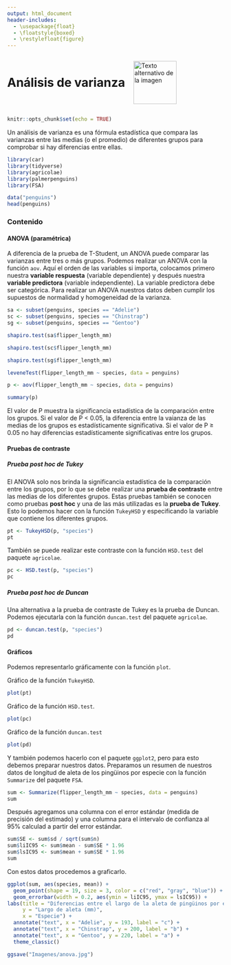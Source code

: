 ```yaml
---
output: html_document
header-includes:
  - \usepackage{float}
  - \floatstyle{boxed}
  - \restylefloat{figure}
---
```


<div style="display:flex; align-items:center;">
  <h1 style="margin:0;">Análisis de varianza</h1>
  <img src="Imagenes/HNBI_LOGO1.jpeg" alt="Texto alternativo de la imagen" style="width:100px; margin-left:20px;">
</div>

```r
knitr::opts_chunk$set(echo = TRUE)
```

Un análisis de varianza es una fórmula estadística que compara las varianzas entre las medias (o el promedio) de diferentes grupos para comprobar si hay diferencias entre ellas.

```r
library(car)
library(tidyverse)
library(agricolae)
library(palmerpenguins)
library(FSA)
```

```r
data("penguins")
head(penguins)
```

### Contenido{.tabset .tabset-pills}

#### ANOVA (paramétrica)

A diferencia de la prueba de T-Student, un ANOVA puede comparar las varianzas entre tres o más grupos.
Podemos realizar un ANOVA con la función `aov`.
Aquí el orden de las variables si importa, colocamos primero nuestra **variable respuesta** (variable dependiente) y después nuestra **variable predictora** (variable independiente). La variable predictora debe ser categórica. 
Para realizar un ANOVA nuestros datos deben cumplir los supuestos de normalidad y homogeneidad de la varianza.


```r
sa <- subset(penguins, species == "Adelie")
sc <- subset(penguins, species == "Chinstrap")
sg <- subset(penguins, species == "Gentoo")
```

```r
shapiro.test(sa$flipper_length_mm)
```

```r
shapiro.test(sc$flipper_length_mm)
```

```r
shapiro.test(sg$flipper_length_mm)
```

```r
leveneTest(flipper_length_mm ~ species, data = penguins)
```


```r
p <- aov(flipper_length_mm ~ species, data = penguins)
```

```r
summary(p)
```

El valor de P muestra la significancia estadística de la comparación entre los grupos. Si el valor de P < 0.05, la diferencia entre la vaianza de las medias de los grupos es estadísticamente significativa. Si el valor de P ≥ 0.05 no hay diferencias estadísticamente significativas entre los grupos.

#### Pruebas de contraste

##### Prueba post hoc de Tukey

El ANOVA solo nos brinda la significancia estadística de la comparación entre los grupos, por lo que se debe realizar una **prueba de contraste** entre las medias de los diferentes grupos. Estas pruebas también se conocen como pruebas **post hoc** y una de las más utilizadas es la **prueba de Tukey**. Esto lo podemos hacer con la función `TukeyHSD` y especificando la variable que contiene los diferentes grupos.

```r
pt <- TukeyHSD(p, "species")
pt
```

También se puede realizar este contraste con la función `HSD.test` del paquete `agricolae`.

```r
pc <- HSD.test(p, "species")
pc
```

##### Prueba post hoc de Duncan

Una alternativa a la prueba de contraste de Tukey es la prueba de Duncan. Podemos ejecutarla con la función `duncan.test` del paquete `agricolae`.

```r
pd <- duncan.test(p, "species")
pd
```

#### Gráficos

Podemos representarlo gráficamente con la función `plot`.

Gráfico de la función `TukeyHSD`.

```r
plot(pt)
```

Gráfico de la función `HSD.test`.

```r
plot(pc)
```

Gráfico de la función `duncan.test`

```r
plot(pd)
```

Y también podemos hacerlo con el paquete `ggplot2`, pero para esto debemos preparar nuestros datos.
Preparamos un resumen de nuestros datos de longitud de aleta de los pingüinos por especie con la función `Summarize` del paquete `FSA`.

```r
sum <- Summarize(flipper_length_mm ~ species, data = penguins)
sum
```

Después agregamos una columna con el error estándar (medida de precisión del estimado) y una columna para el intervalo de confianza al 95% calculad a partir del error estándar.

```r
sum$SE <- sum$sd / sqrt(sum$n)
sum$liIC95 <- sum$mean - sum$SE * 1.96
sum$lsIC95 <- sum$mean + sum$SE * 1.96
sum
```

Con estos datos procedemos a graficarlo.

```r
ggplot(sum, aes(species, mean)) +
  geom_point(shape = 19, size = 3, color = c("red", "gray", "blue")) +
  geom_errorbar(width = 0.2, aes(ymin = liIC95, ymax = lsIC95)) +
labs(title = "Diferencias entre el largo de la aleta de pingüinos por especie",
     y = "Largo de aleta (mm)",
     x = "Especie") +
  annotate("text", x = "Adelie", y = 193, label = "c") +
  annotate("text", x = "Chinstrap", y = 200, label = "b") +
  annotate("text", x = "Gentoo", y = 220, label = "a") +
  theme_classic()
```

```r
ggsave("Imagenes/anova.jpg")
```

